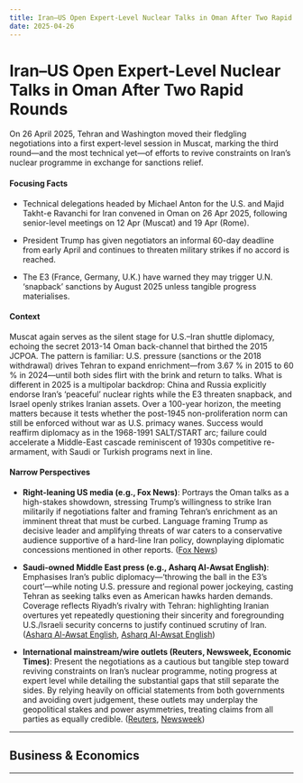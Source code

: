 ```yaml
---
title: Iran–US Open Expert-Level Nuclear Talks in Oman After Two Rapid Rounds
date: 2025-04-26
---
```


# Iran–US Open Expert-Level Nuclear Talks in Oman After Two Rapid Rounds

On 26 April 2025, Tehran and Washington moved their fledgling negotiations into a first expert-level session in Muscat, marking the third round—and the most technical yet—of efforts to revive constraints on Iran’s nuclear programme in exchange for sanctions relief.

#### Focusing Facts

- Technical delegations headed by Michael Anton for the U.S. and Majid Takht-e Ravanchi for Iran convened in Oman on 26 Apr 2025, following senior-level meetings on 12 Apr (Muscat) and 19 Apr (Rome).

- President Trump has given negotiators an informal 60-day deadline from early April and continues to threaten military strikes if no accord is reached.

- The E3 (France, Germany, U.K.) have warned they may trigger U.N. ‘snapback’ sanctions by August 2025 unless tangible progress materialises.

#### Context

Muscat again serves as the silent stage for U.S.–Iran shuttle diplomacy, echoing the secret 2013-14 Oman back-channel that birthed the 2015 JCPOA. The pattern is familiar: U.S. pressure (sanctions or the 2018 withdrawal) drives Tehran to expand enrichment—from 3.67 % in 2015 to 60 % in 2024—until both sides flirt with the brink and return to talks. What is different in 2025 is a multipolar backdrop: China and Russia explicitly endorse Iran’s ‘peaceful’ nuclear rights while the E3 threaten snapback, and Israel openly strikes Iranian assets. Over a 100-year horizon, the meeting matters because it tests whether the post-1945 non-proliferation norm can still be enforced without war as U.S. primacy wanes. Success would reaffirm diplomacy as in the 1968-1991 SALT/START arc; failure could accelerate a Middle-East cascade reminiscent of 1930s competitive re-armament, with Saudi or Turkish programs next in line.

#### Narrow Perspectives

- **Right-leaning US media (e.g., Fox News)**: Portrays the Oman talks as a high-stakes showdown, stressing Trump’s willingness to strike Iran militarily if negotiations falter and framing Tehran’s enrichment as an imminent threat that must be curbed. Language framing Trump as decisive leader and amplifying threats of war caters to a conservative audience supportive of a hard-line Iran policy, downplaying diplomatic concessions mentioned in other reports. ([Fox News](https://www.foxnews.com/world/iran-us-begin-negotiations-over-tehrans-advancing-nuclear-program))

- **Saudi-owned Middle East press (e.g., Asharq Al-Awsat English)**: Emphasises Iran’s public diplomacy—‘throwing the ball in the E3’s court’—while noting U.S. pressure and regional power jockeying, casting Tehran as seeking talks even as American hawks harden demands. Coverage reflects Riyadh’s rivalry with Tehran: highlighting Iranian overtures yet repeatedly questioning their sincerity and foregrounding U.S./Israeli security concerns to justify continued scrutiny of Iran. ([Asharq Al-Awsat English](https://english.aawsat.com/node/5136113), [Asharq Al-Awsat English](https://english.aawsat.com/node/5136172))

- **International mainstream/wire outlets (Reuters, Newsweek, Economic Times)**: Present the negotiations as a cautious but tangible step toward reviving constraints on Iran’s nuclear programme, noting progress at expert level while detailing the substantial gaps that still separate the sides. By relying heavily on official statements from both governments and avoiding overt judgement, these outlets may underplay the geopolitical stakes and power asymmetries, treating claims from all parties as equally credible. ([Reuters](https://www.reuters.com/world/middle-east/iran-us-resume-talks-oman-narrow-gaps-over-new-nuclear-deal-2025-04-26/), [Newsweek](https://www.newsweek.com/donald-trump-iran-us-nuclear-talks-2063984))

---

## Business & Economics

---
